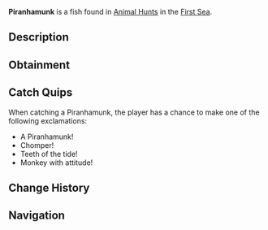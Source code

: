 {{FishInfobox
|image          = Piranhamunk.png
|rarity         = Limited
|event          = Animal Hunt
|sea            = First Sea
|location       = [[Animals]]
|sublocation    = 
|sources        = Fishing Rod
|radar_location = 
|prog_speed     = -45
|xp             = 2400
|weather        = Foggy
|time           = 
|season         = Spring
|bait           = Minnow
|base_weight    = 250
|base_value     = 2600
|weight_range   = 175
|base_chance    = 35
|base_resil     = 25
}}
'''Piranhamunk''' is a {{Rarity|Limited}} fish found in [[Animal Hunt]]s in the [[First Sea]].

== Description ==
{{Description|A chittering fish with razor teeth, gnawing through the shadows.|Bestiary Entry}}

== Obtainment ==
{{Description|It bites where the fog hides the shore.|Bestiary Hint}}
{{Fish Availability|
Animal Hunt/First Sea
|top_rods      = 
Krampus's Rod\167524.69\334323.54;
Magma Rod\163229.18\325751.14;
Plastic Rod\143217.33\320011.88;
Leviathan's Fang Rod\139713.43\469633.43;
Great Rod of Oscar\128683.74\286935.23;
Buddy Bond Rod\120621.4\275252.28;
Rapid Rod\91396.53\359036.56;
Fast Rod\96320.77\349558.72;
Fischer's Rod\87998.9\348928.05;
Adventurer's Rod\83198.96\329895.61;
Free Spirit Rod\120998.01\313001.44;
Astralhook Rod\118494.81\297585.04;
Ethereal Prism Rod\118182.28\295104.52;
Trident Rod\115727.46\302700.3;
Seraphic Rod\112595.64\297224.88;
No-Life Rod\109712.92\318820.5;
Rod Of The Forgotten Fang\103846.61\288740.1;
Challenger's Rod\100115.82\296693.52;
Rod Of The Exalted One\92074.8\246601.34;
Rod Of The Depths\91612.15\258274.33;
Zeus Rod\88054.28\255510.87;
Verdant Shear Rod\85832.43\255717.89;
Blazebringer Rod\84134.4\244136.4;
Depthseeker Rod\79862.34\240091.59;
Avalanche Rod\71318.11\215189.39;
Volcanic Rod\68723.84\199418.92;
Steady Rod\28613.57\72202.2
|recommended   = Ethereal Prism Rod
}}

== Catch Quips ==
When catching a Piranhamunk, the player has a chance to make one of the following exclamations:
* A Piranhamunk!
* Chomper!
* Teeth of the tide!
* Monkey with attitude!

== Change History ==
{{Change History|{{subst:Current Version}}}}

== Navigation ==
{{Fish Navbox|Animals}}